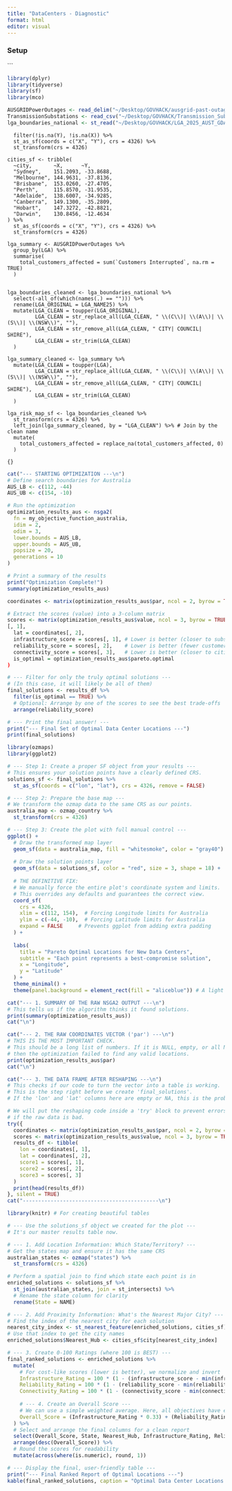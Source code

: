 ```yaml
---
title: "DataCenters - Diagnostic"
format: html
editor: visual
---
```


### Setup

\`\`\`

```r
library(dplyr)
library(tidyverse)
library(sf)
library(mco)
```

```r
AUSGRIDPowerOutages <- read_delim("~/Desktop/GOVHACK/ausgrid-past-outages.csv", delim = ";", show_col_types = FALSE)
TransmissionSubstations <- read_csv("~/Desktop/GOVHACK/Transmission_Substations.csv", show_col_types = FALSE)
lga_boundaries_national <- st_read("~/Desktop/GOVHACK/LGA_2025_AUST_GDA2020/LGA_2025_AUST_GDA2020.shp")
```

```substations_sf
  filter(!is.na(Y), !is.na(X)) %>%
  st_as_sf(coords = c("X", "Y"), crs = 4326) %>%
  st_transform(crs = 4326)

cities_sf <- tribble(
  ~city,       ~X,      ~Y,
  "Sydney",    151.2093, -33.8688,
  "Melbourne", 144.9631, -37.8136,
  "Brisbane",  153.0260, -27.4705,
  "Perth",     115.8570, -31.9535,
  "Adelaide",  138.6007, -34.9285,
  "Canberra",  149.1300, -35.2809,
  "Hobart",    147.3272, -42.8821,
  "Darwin",    130.8456, -12.4634
) %>%
  st_as_sf(coords = c("X", "Y"), crs = 4326) %>%
  st_transform(crs = 4326)

lga_summary <- AUSGRIDPowerOutages %>%
  group_by(LGA) %>%
  summarise(
    total_customers_affected = sum(`Customers Interrupted`, na.rm = TRUE)
  )


lga_boundaries_cleaned <- lga_boundaries_national %>%
  select(-all_of(which(names(.) == ""))) %>%
  rename(LGA_ORIGINAL = LGA_NAME25) %>%
  mutate(LGA_CLEAN = toupper(LGA_ORIGINAL),
         LGA_CLEAN = str_replace_all(LGA_CLEAN, " \\(C\\)| \\(A\\)| \\(S\\)| \\(NSW\\)", ""),
         LGA_CLEAN = str_remove_all(LGA_CLEAN, " CITY| COUNCIL| SHIRE"),
         LGA_CLEAN = str_trim(LGA_CLEAN) 
  )

lga_summary_cleaned <- lga_summary %>%
  mutate(LGA_CLEAN = toupper(LGA),
         LGA_CLEAN = str_replace_all(LGA_CLEAN, " \\(C\\)| \\(A\\)| \\(S\\)| \\(NSW\\)", ""),
         LGA_CLEAN = str_remove_all(LGA_CLEAN, " CITY| COUNCIL| SHIRE"),
         LGA_CLEAN = str_trim(LGA_CLEAN)
  )

lga_risk_map_sf <- lga_boundaries_cleaned %>%
  st_transform(crs = 4326) %>%
  left_join(lga_summary_cleaned, by = "LGA_CLEAN") %>% # Join by the clean name
  mutate(
    total_customers_affected = replace_na(total_customers_affected, 0)
  )

```

```         
{}
```

```r
cat("--- STARTING OPTIMIZATION ---\n")
# Define search boundaries for Australia
AUS_LB <- c(112, -44)
AUS_UB <- c(154, -10)

# Run the optimization
optimization_results_aus <- nsga2(
  fn = my_objective_function_australia,
  idim = 2,
  odim = 3,
  lower.bounds = AUS_LB,
  upper.bounds = AUS_UB,
  popsize = 20,
  generations = 10
)

# Print a summary of the results
print("Optimization Complete!")
summary(optimization_results_aus)
```

```r

coordinates <- matrix(optimization_results_aus$par, ncol = 2, byrow = TRUE)

# Extract the scores (value) into a 3-column matrix
scores <- matrix(optimization_results_aus$value, ncol = 3, byrow = TRUE)
[, 1],
  lat = coordinates[, 2],
  infrastructure_score = scores[, 1], # Lower is better (closer to substations)
  reliability_score = scores[, 2],    # Lower is better (fewer customers affected)
  connectivity_score = scores[, 3],   # Lower is better (closer to cities)
  is_optimal = optimization_results_aus$pareto.optimal
)

# --- Filter for only the truly optimal solutions ---
# (In this case, it will likely be all of them)
final_solutions <- results_df %>%
  filter(is_optimal == TRUE) %>%
  # Optional: Arrange by one of the scores to see the best trade-offs
  arrange(reliability_score)

# --- Print the final answer! ---
print("--- Final Set of Optimal Data Center Locations ---")
print(final_solutions)
```

```r
library(ozmaps)
library(ggplot2)

# --- Step 1: Create a proper SF object from your results ---
# This ensures your solution points have a clearly defined CRS.
solutions_sf <- final_solutions %>%
  st_as_sf(coords = c("lon", "lat"), crs = 4326, remove = FALSE)

# --- Step 2: Prepare the base map ---
# We transform the ozmap data to the same CRS as our points.
australia_map <- ozmap_country %>%
  st_transform(crs = 4326)

# --- Step 3: Create the plot with full manual control ---
ggplot() +
  # Draw the transformed map layer
  geom_sf(data = australia_map, fill = "whitesmoke", color = "gray40") +
  
  # Draw the solution points layer
  geom_sf(data = solutions_sf, color = "red", size = 3, shape = 18) +
  
  # THE DEFINITIVE FIX:
  # We manually force the entire plot's coordinate system and limits.
  # This overrides any defaults and guarantees the correct view.
  coord_sf(
    crs = 4326,
    xlim = c(112, 154),  # Forcing Longitude limits for Australia
    ylim = c(-44, -10),  # Forcing Latitude limits for Australia
    expand = FALSE     # Prevents ggplot from adding extra padding
  ) +
  
  labs(
    title = "Pareto Optimal Locations for New Data Centers",
    subtitle = "Each point represents a best-compromise solution",
    x = "Longitude",
    y = "Latitude"
  ) +
  theme_minimal() +
  theme(panel.background = element_rect(fill = "aliceblue")) # A light blue background for the "ocean"
```

```r
cat("--- 1. SUMMARY OF THE RAW NSGA2 OUTPUT ---\n")
# This tells us if the algorithm thinks it found solutions.
print(summary(optimization_results_aus))
cat("\n")

cat("--- 2. THE RAW COORDINATES VECTOR ('par') ---\n")
# THIS IS THE MOST IMPORTANT CHECK.
# This should be a long list of numbers. If it is NULL, empty, or all NAs,
# then the optimization failed to find any valid locations.
print(optimization_results_aus$par)
cat("\n")

cat("--- 3. THE DATA FRAME AFTER RESHAPING ---\n")
# This checks if our code to turn the vector into a table is working.
# This is the step right before we create 'final_solutions'.
# If the 'lon' and 'lat' columns here are empty or NA, this is the problem.

# We will put the reshaping code inside a 'try' block to prevent errors
# if the raw data is bad.
try({
  coordinates <- matrix(optimization_results_aus$par, ncol = 2, byrow = TRUE)
  scores <- matrix(optimization_results_aus$value, ncol = 3, byrow = TRUE)
  results_df <- tibble(
    lon = coordinates[, 1],
    lat = coordinates[, 2],
    score1 = scores[, 1],
    score2 = scores[, 2],
    score3 = scores[, 3]
  )
  print(head(results_df))
}, silent = TRUE)
cat("--------------------------------------------\n")
```

```r
library(knitr) # For creating beautiful tables

# --- Use the solutions_sf object we created for the plot ---
# It's our master results table now.

# --- 1. Add Location Information: Which State/Territory? ---
# Get the states map and ensure it has the same CRS
australian_states <- ozmap("states") %>%
  st_transform(crs = 4326)

# Perform a spatial join to find which state each point is in
enriched_solutions <- solutions_sf %>%
  st_join(australian_states, join = st_intersects) %>%
  # Rename the state column for clarity
  rename(State = NAME)

# --- 2. Add Proximity Information: What's the Nearest Major City? ---
# Find the index of the nearest city for each solution
nearest_city_index <- st_nearest_feature(enriched_solutions, cities_sf)
# Use that index to get the city names
enriched_solutions$Nearest_Hub <- cities_sf$city[nearest_city_index]

# --- 3. Create 0-100 Ratings (where 100 is BEST) ---
final_ranked_solutions <- enriched_solutions %>%
  mutate(
    # For cost-like scores (lower is better), we normalize and invert
    Infrastructure_Rating = 100 * (1 - (infrastructure_score - min(infrastructure_score)) / (max(infrastructure_score) - min(infrastructure_score))),
    Reliability_Rating = 100 * (1 - (reliability_score - min(reliability_score)) / (max(reliability_score) - min(reliability_score))),
    Connectivity_Rating = 100 * (1 - (connectivity_score - min(connectivity_score)) / (max(connectivity_score) - min(connectivity_score))),
    
    # --- 4. Create an Overall Score ---
    # We can use a simple weighted average. Here, all objectives have equal weight.
    Overall_Score = (Infrastructure_Rating * 0.33) + (Reliability_Rating * 0.34) + (Connectivity_Rating * 0.33)
  ) %>%
  # Select and arrange the final columns for a clean report
  select(Overall_Score, State, Nearest_Hub, Infrastructure_Rating, Reliability_Rating, Connectivity_Rating, X, Y) %>%
  arrange(desc(Overall_Score)) %>%
  # Round the scores for readability
  mutate(across(where(is.numeric), round, 1))

# --- Display the final, user-friendly table ---
print("--- Final Ranked Report of Optimal Locations ---")
kable(final_ranked_solutions, caption = "Optimal Data Center Locations with Location and Scored Ratings")
```
